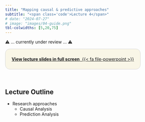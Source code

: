 ```yaml
---
title: "Mapping causal & predictive approaches"
subtitle: "<span class='code'>Lecture 4</span>"
# date: "2024-07-27"
# image: "images/04-guide.png"
tbl-colwidths: [5,20,75]
---
```


⚠️ … currently under review … ⚠️

<!-- 1/2 DIAPOSITIVA STD (16:9) --> 
<!-- height="420" width="747"-->
 
<!-- 2/2 DIAPOSITIVA STD (4:3) -->
<!-- ```{=html} -->
<!-- <div style="text-align: center;"> -->
<!--   <iframe class="slide-deck" src="../lectures_slides/Lecture_04.pdf" height="450" width="600" style="border:border: 1px solid #2e3846; display: block; margin: auto;"></iframe> -->
<!-- </div> -->
<!-- ``` -->



::: {.custom-border style="border: 1px solid lightgray; padding: 10px 20px; background-color: #f9f6e7; border-radius: 15px; display: inline-block; text-align: center; margin: auto;"}
[**View lecture slides in full screen** &nbsp;{{< fa file-powerpoint >}}](../lectures_slides/Lecture_04.pdf)
:::

<br> 

## Lecture Outline

+ Research approaches
  + Causal Analysis
  + Prediction Analysis
  

 

